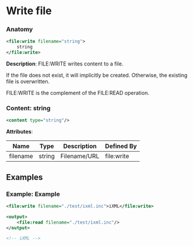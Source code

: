 # Write file

### Anatomy

```xml
<file:write filename="string">
    string
</file:write>
```

 **Description**:
 FILE:WRITE writes content to a file.

If the file does not exist, it will implicitly be created. Otherwise, the existing file is overwritten.

FILE:WRITE is the complement of the FILE:READ operation.

### Content: string

```xml
<content type="string"/>
```

**Attributes**:

| Name | Type | Description | Defined By |
| ---- | ---- | ----------- | ---------- |
| filename | string | Filename/URL | file:write |


## Examples

### Example: Example

```xml
<file:write filename="./test/ixml.inc">iXML</file:write>

<output>
	<file:read filename="./test/ixml.inc"/>
</output>

<!-- iXML -->
```

